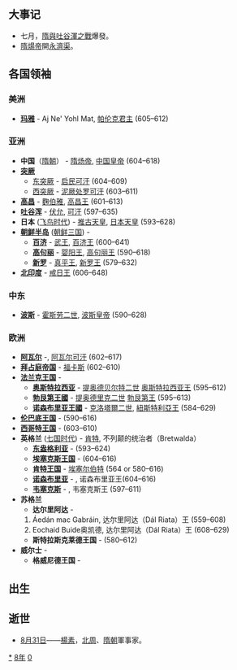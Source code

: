 {{yearTOC|608|高昌'''[[延和_(麴伯雅)|延和]]七年'''；隋'''[[大业|大业]]四年'''；新罗'''[[建福_(新羅真平王)|建福]]二十五年'''}}

== 大事记 ==
* 七月，[[隋與吐谷渾之戰|隋與吐谷渾之戰]]爆發。
* [[隋煬帝|隋煬帝]]開[[永濟渠|永濟渠]]。

== 各国领袖 ==
=== 美洲 ===
*'''[[玛雅文明|玛雅]]''' - Aj Ne' Yohl Mat, [[帕伦克|帕伦克君主]] (605–612)
===亚洲===
*'''中国'''（[[隋朝|隋朝]]） - [[隋炀帝|隋炀帝]], [[隋朝君主列表|中国皇帝]] (604–618)
*'''[[突厥|突厥]]'''
**[[东突厥|东突厥]] - [[启民可汗|启民可汗]] (604–609)
**[[西突厥|西突厥]] - [[泥厥处罗可汗|泥厥处罗可汗]] (603–611)
*'''[[高昌|高昌]]''' - [[麴伯雅|麴伯雅]], [[麴氏高昌|高昌王]] (601–613)
*'''[[吐谷浑|吐谷浑]]''' - [[伏允|伏允]], [[吐谷浑首领列表|可汗]] (597–635)
*'''日本''' ([[飞鸟时代|飞鸟时代]]) - [[推古天皇|推古天皇]], [[日本天皇|日本天皇]] (593–628)
*'''[[朝鲜半岛|朝鲜半岛]]''' ([[朝鲜三国|朝鲜三国]]) -
**'''[[百济|百济]]''' - [[百济武王|武王]], [[百济君主列表|百济王]] (600–641)
**'''[[高句丽|高句丽]]''' - [[婴阳王|婴阳王]], [[高句丽君主列表|高句丽王]] (590–618)
**'''[[新罗|新罗]]''' - [[真平王|真平王]], [[新罗君主列表|新罗王]] (579–632)
*'''[[北印度|北印度]]''' - [[戒日王|戒日王]] (606–648)

===中东===
*'''[[波斯|波斯]]''' - [[霍斯劳二世|霍斯劳二世]], [[萨珊王朝|波斯皇帝]] (590–628)

===欧洲===
*'''[[阿瓦尔人|阿瓦尔]]''' -{{link-en|巴颜二世|Bayan II}}, [[可汗|阿瓦尔可汗]] (602–617)
*'''[[拜占庭帝国|拜占庭帝国]]''' - [[福卡斯|福卡斯]] (602–610)
*'''[[法兰克王国|法兰克王国]]''' - 
**'''[[奥斯特拉西亚|奥斯特拉西亚]]''' - [[提奥德贝尔特二世|提奥德贝尔特二世]] [[墨洛温王朝|奥斯特拉西亚王]] (595–612)
**'''[[勃艮第|勃艮第王國]]''' - [[提乌德里克二世|提奥德里克二世]] [[墨洛温王朝|勃艮第王]] (595–613)
**'''[[紐斯特利亞|诺森布里亚王國]]''' - [[克洛塔爾二世|克洛塔爾二世]], [[墨洛温王朝|紐斯特利亞王]] (584–629)
*'''[[伦巴底人|伦巴底王国]]''' - {{link-en|阿吉卢尔夫|Agilulf}} (590–616)
*'''[[西哥特王国|西哥特王国]]''' - {{link-en|维特里克|Witteric}} (603–610)
*'''英格兰''' ([[七国时代|七国时代]]) - [[埃塞尔伯特_(肯特王国)|肯特]], 不列颠的统治者（Bretwalda）
**'''[[东盎格利亚|东盎格利亚]]''' - {{link-en|雷德沃尔德|Raedwald of East Anglia}} (593–624)
**'''[[埃塞克斯王国|埃塞克斯王国]]''' - {{link-en|萨伯赫特|Sæberht of Essex}} (604–616)
**'''[[肯特王国|肯特王国]]''' - [[埃塞尔伯特_(肯特王国)|埃塞尔伯特]] (564 or 580–616)
**'''[[诺森布里亚|诺森布里亚]]''' - {{link-en|埃特尔弗里特|Aethelfrith of Northumbria}}, 诺森布里亚王(604–616)
**'''[[韦塞克斯|韦塞克斯]]''' - {{link-en|切奥尔乌尔夫|Ceolwulf of Wessex}}, 韦塞克斯王 (597–611)
*'''苏格兰'''
**'''达尔里阿达''' - 
*#Áedán mac Gabráin, 达尔里阿达（Dál Riata）王 (559–608)
*#Eochaid Buide奥凯德, 达尔里阿达（Dál Riata）王 (608–629)
**'''斯特拉斯克莱德王国''' - {{link-en|赖泽赫·哈尔|Rhydderch Hael}}(580–612)
*'''威尔士''' -
**'''格威尼德王国''' - 

== 出生 ==

== 逝世 ==
{{Wikisource year mention}}
* [[8月31日|8月31日]]——[[楊素|楊素]]，[[北周|北周]]、[[隋朝|隋朝]]軍事家。

[[Category:608年|*]]
[[Category:600年代|8年]]
[[Category:7世纪各年|0]]